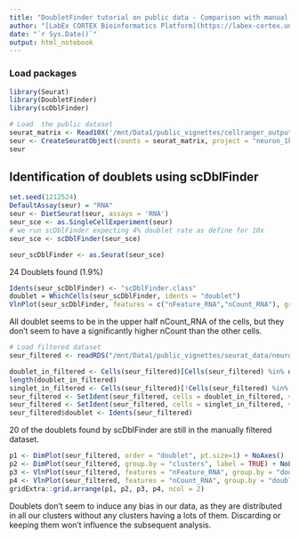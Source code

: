 ```yaml
---
title: "DoubletFinder tutorial on public data - Comparison with manual filtering"
author: "[LabEx CORTEX Bioinformatics Platform](https://labex-cortex.universite-lyon.fr/) - Lyon 1 University - vignette produced by Emeric Texeraud"
date: "`r Sys.Date()`"
output: html_notebook
---
```


### Load packages
```r
library(Seurat)
library(DoubletFinder)
library(scDblFinder)
```

```r
# Load  the public dataset
seurat_matrix <- Read10X('/mnt/Data1/public_vignettes/cellranger_output/neuron_1k/outs/filtered_feature_bc_matrix')
seur <- CreateSeuratObject(counts = seurat_matrix, project = "neuron_1k", min.cells = 3, min.features = 100)
seur
```

## Identification of doublets using scDblFinder
```r
set.seed(1212524)
DefaultAssay(seur) = "RNA"
seur <- DietSeurat(seur, assays = 'RNA')
seur_sce <- as.SingleCellExperiment(seur)
# we run scDblFinder expecting 4% doublet rate as define for 10x
seur_sce <- scDblFinder(seur_sce)

seur_scDblFinder <- as.Seurat(seur_sce)
```
24 Doublets found (1.9%)

```r
Idents(seur_scDblFinder) <- "scDblFinder.class"
doublet = WhichCells(seur_scDblFinder, idents = "doublet")
VlnPlot(seur_scDblFinder, features = c("nFeature_RNA","nCount_RNA"), group.by = "scDblFinder.class")
```
All doublet seems to be in the upper half nCount_RNA of the cells, but they don't seem to have a significantly higher nCount than the other cells.

```r
# Load filtered dataset
seur_filtered <- readRDS("/mnt/Data1/public_vignettes/seurat_data/neuron_1k.rds")
```

```r
doublet_in_filtered <- Cells(seur_filtered)[Cells(seur_filtered) %in% doublet]
length(doublet_in_filtered)
singlet_in_filtered <- Cells(seur_filtered)[!Cells(seur_filtered) %in% doublet]
seur_filtered <- SetIdent(seur_filtered, cells = doublet_in_filtered, value = "doublet")
seur_filtered <- SetIdent(seur_filtered, cells = singlet_in_filtered, value = "singlet")
seur_filtered$doublet <- Idents(seur_filtered)
```
20 of the doublets found by scDblFinder are still in the manually filtered dataset.

```r
p1 <- DimPlot(seur_filtered, order = "doublet", pt.size=1) + NoAxes()
p2 <- DimPlot(seur_filtered, group.by = "clusters", label = TRUE) + NoLegend() + NoAxes()
p3 <- VlnPlot(seur_filtered, features = "nFeature_RNA", group.by = "doublet")
p4 <- VlnPlot(seur_filtered, features = "nCount_RNA", group.by = "doublet")
gridExtra::grid.arrange(p1, p2, p3, p4, ncol = 2)
```
Doublets don't seem to induce any bias in our data, as they are distributed in all our clusters without any clusters having a lots of them. Discarding or keeping them won't influence the subsequent analysis.
